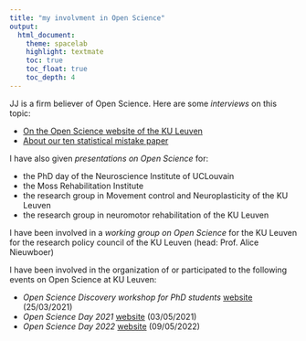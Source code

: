 ```yaml
---
title: "my involvment in Open Science"
output:
  html_document:
    theme: spacelab
    highlight: textmate 
    toc: true
    toc_float: true
    toc_depth: 4
---
```


JJ is a firm believer of Open Science. Here are some *interviews* on this topic:

* [On the Open Science website of the KU Leuven](https://www.kuleuven.be/open-science/news/2021/J-J_Orban)<br>
* [About our ten statistical mistake paper](https://www.natureindex.com/news-blog/ten-most-common-mistakes-with-statistics-and-how-to-avoid-them)<br>

I have also given *presentations on Open Science* for:

* the PhD day of the Neuroscience Institute of UCLouvain<br>
* the Moss Rehabilitation Institute<br>
* the research group in Movement control and Neuroplasticity of the KU Leuven<br>
* the research group in neuromotor rehabilitation of the KU Leuven<br>

I have been involved in a *working group on Open Science* for the KU Leuven for the research policy council of the KU Leuven (head: Prof. Alice Nieuwboer)

I have been involved in the organization of or participated to the following events on Open Science at KU Leuven:

- *Open Science Discovery workshop for PhD students* [website](https://www.kuleuven.be/open-science/events/2021/OSD4PhD) (25/03/2021)
- *Open Science Day 2021* [website](https://kuleuvenopenscienceday.pubpub.org/) (03/05/2021)
- *Open Science Day 2022* [website](https://www.kuleuven.be/open-science/events/2022/open-science-day-2022) (09/05/2022)